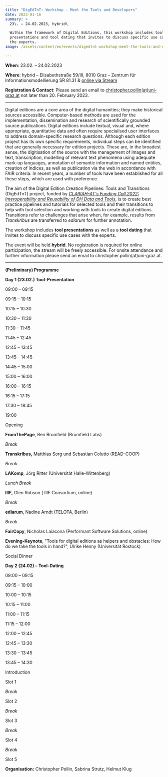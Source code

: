 ```yaml
---
title: "DigEdTnT: Workshop - Meet the Tools and Developers"
date: 2023-01-16
summary: >
  23\. – 24.02.2023, hybrid\

  Within the framework of Digital Editions, this workshop includes tool
  presentations and tool dating that invites to discuss specific use cases with
  the experts.
image: /assets/content/en/events/digedtnt-workshop-meet-the-tools-and-developers-2/image.png

---
```


**When**: 23.02. – 24.02.2023

**Where**: hybrid – Elisabethstraße 59/III, 8010 Graz – Zentrum für Informationsmodellierung SR 81.31 & [online via Stream](https://unimeet.uni-graz.at/b/pol-vvu-hwc-vtd)

**Registration & Contact**: Please send an email to [christopher.pollin(at)uni-graz.at](https://informationsmodellierung.uni-graz.at/#) not later than 20. February 2023.

***

Digital editions are a core area of the digital humanities; they make historical sources accessible. Computer-based methods are used for the implementation, dissemination and research of scientifically grounded source publications. Digital editions include textual, visual and, where appropriate, quantitative data and often require specialised user interfaces to address domain-specific research questions. Although each edition project has its own specific requirements, individual steps can be identified that are generally necessary for edition projects. These are, in the broadest sense, the digitisation of the source with the management of images and text, transcription, modelling of relevant text phenomena using adequate mark-up languages, annotation of semantic information and named entities, creation of indices, as well as publication via the web in accordance with FAIR criteria. In recent years, a number of tools have been established for all these steps, which are used with preference.

The aim of the Digital Edition Creation Pipelines: Tools and Transitions (DigEdTnT) project, funded by [*CLARIAH-AT's Funding Call 2022: Interoperability and Reusability of DH Data and Tools*](/en/project-funding/), is to create best practice pipelines and tutorials for selected tools and their transitions to help with tool selection and working with tools to create digital editions. Transitions refer to challenges that arise when, for example, results from *Transkribus* are transferred to *ediarum* for further annotation.

The workshop includes **tool presentations** as well as a **tool dating** that invites to discuss specific use cases with the experts.

The event will be held **hybrid**. No registration is required for online participation, the stream will be freely accessible. For onsite attendance and further information please send an email to christopher.pollin(at)uni-graz.at.

***

**(Preliminary) Programme**

**Day 1 (23.02.) Tool-Presentation**

09:00 – 09:15

09:15 – 10:15

10:15 – 10:30

10:30 – 11:30

11:30 – 11:45

11:45 – 12:45

12:45 – 13:45

13:45 – 14:45

14:45 – 15:00

15:00 – 16:00

16:00 – 16:15

16:15 – 17:15

17:30 – 18:45

19:00

Opening

**FromThePage**, Ben Brumfield (Brumfield Labs)

*Break*

**Transkribus,** Matthias Sorg und Sebastian Colutto (READ-COOP)

*Break*

**LAKomp**, Jörg Ritter (Universität Halle-Wittenberg)

*Lunch Break*

**IIIF,** Glen Robson ( IIIF Consortium, online)

*Break*

**ediarum**, Nadine Arndt (TELOTA, Berlin)

*Break*

**FairCopy**, Nicholas Laiacona (Performant Software Solutions, online)

**Evening-Keynote**, "Tools for digital editions as helpers and obstacles: How do we take the tools in hand?", Ulrike Henny (Universität Rostock)

Social Dinner

**Day 2 (24.02) – Tool-Dating**

09:00 – 09:15

09:15 – 10:00

10:00 – 10:15

10:15 – 11:00

11:00 – 11:15

11:15 – 12:00

12:00 – 12:45

12:45 – 13:30

13:30 – 13:45

13:45 – 14:30

Introduction

Slot 1

*Break*

Slot 2

*Break*

Slot 3

*Break*

Slot 4

*Break*

Slot 5

**Organisation:** Christopher Pollin, Sabrina Strutz, Helmut Klug
